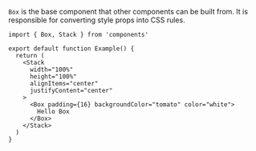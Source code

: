 `Box` is the base component that other components can be built from. It is responsible for converting style props into CSS rules.

```tsx playground
import { Box, Stack } from 'components'

export default function Example() {
  return (
    <Stack
      width="100%"
      height="100%"
      alignItems="center"
      justifyContent="center"
    >
      <Box padding={16} backgroundColor="tomato" color="white">
        Hello Box
      </Box>
    </Stack>
  )
}
```
